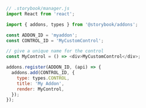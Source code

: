 ```js
// .storybook/manager.js
import React from 'react';

import { addons, types } from '@storybook/addons';

const ADDON_ID = 'myaddon';
const CONTROL_ID = 'MyCustomControl';

// give a unique name for the control
const MyControl = () => <div>MyCustomControl</div>;

addons.register(ADDON_ID, (api) => {
  addons.add(CONTROL_ID, {
    type: types.CONTROL,
    title: 'My Addon',
    render: MyControl,
  });
});
```